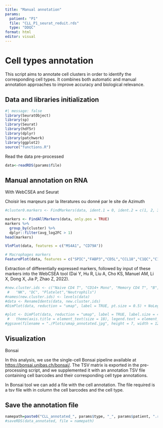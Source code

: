 ```yaml
---
title: "Manual annotation"
params: 
  patient: "P1"
  file: "CLL_P1_seurat_reduit.rds"
  type: "DDQC"
format: html
editor: visual
---
```


# Cell types annotation

This script aims to annotate cell clusters in order to identify the corresponding cell types. It combines both automatic and manual annotation approaches to improve accuracy and biological relevance.

## Data and libraries initialization

```r
#| message: false
library(SeuratObject)
library(sp)
library(Seurat)
library(hdf5r)
library(dplyr)
library(patchwork)
library(ggplot2)
source("functions.R")
```

Read the data pre-processed

```r
data<-readRDS(params$file)
```

## Manual annotation on RNA

With WebCSEA and Seurat

Choisir les marqeurs par la literatures ou donné par le site de Azimuth

```r
#cluster0.markers <- FindMarkers(data, ident.1 = 0, ident.2 = c(1, 2, 3, 4, 5,6,7))
```

```r
markers <- FindAllMarkers(data, only.pos = TRUE)
markers %>%
  group_by(cluster) %>%
  dplyr::filter(avg_log2FC > 1)
head(markers)
```

```r
VlnPlot(data, features = c("MS4A1", "CD79A"))
```

```r
# Macrophages markers
FeaturePlot(data, features = c("SPIC","FABP3","CD5L","CCL18","C1QC","C1QB","FABP4","C1QA","APOE","SELENOP"))
```

Extraction of differentially expressed markers, followed by input of these markers into the WebCSEA tool (Dai Y, Hu R, Liu A, Cho KS, Manuel AM, Li X, Dong X, Jia P, Zhao Z, 2022).

```r
#new.cluster.ids <- c("Naive CD4 T", "CD14+ Mono", "Memory CD4 T", "B", "CD8 T", "FCGR3A+ Mono",
 #   "NK", "DC", "Platelet","Neutrophils")
#names(new.cluster.ids) <- levels(data)
#data <- RenameIdents(data, new.cluster.ids)
#DimPlot(data, reduction = "umap", label = TRUE, pt.size = 0.5) + NoLegend()
```

```r
#plot <- DimPlot(data, reduction = "umap", label = TRUE, label.size = 4.5) + xlab("UMAP 1") + ylab("UMAP 2") +
 #   theme(axis.title = element_text(size = 18), legend.text = element_text(size = 18)) + guides(colour = #guide_legend(override.aes = list(size = 10)))
#ggsave(filename = "./Plots/umap_annotated.jpg", height = 7, width = 12, plot = plot, quality = 50)
```

## Visualization

Bonsai

In this analysis, we use the single-cell Bonsai pipeline available at <https://bonsai.unibas.ch/bonsai/>. The TSV matrix is exported in the pre-processing script, and we supplemented it with an annotation TSV file containing cell barcodes and their corresponding cell type annotations.

In Bonsai tool we can add a file with the cell annotation. The file required is a tsv file with in column the cell barcodes and the cell type.

## Save the annotation file

```r
namepath=paste0("CLL_annotated_", params$type, "_", params$patient, ".rds")
#saveRDS(data_annotated, file = namepath)
```

